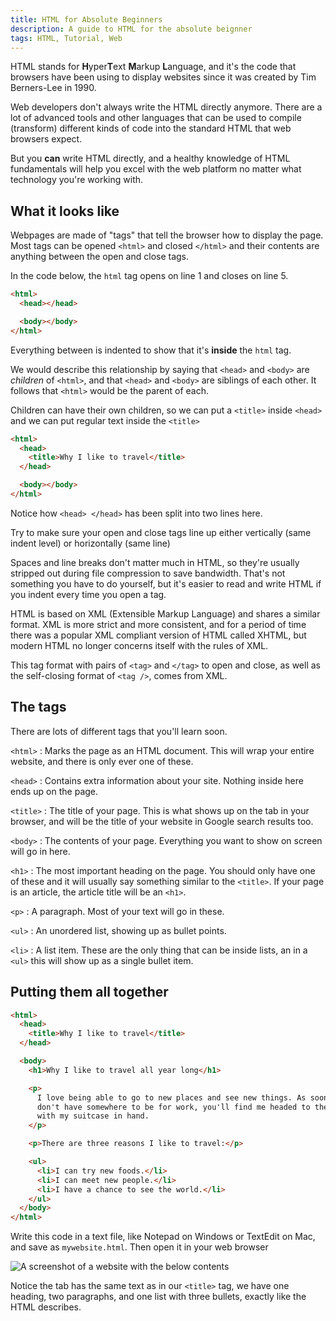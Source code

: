 ```yaml
---
title: HTML for Absolute Beginners
description: A guide to HTML for the absolute beignner
tags: HTML, Tutorial, Web
---
```


HTML stands for **H**yper**T**ext **M**arkup **L**anguage, and it's the code that browsers have been using to display websites since it was created by Tim Berners-Lee in 1990.

Web developers don't always write the HTML directly anymore. There are a lot of advanced tools and other languages that can be used to compile (transform) different kinds of code into the standard HTML that web browsers expect.

But you **can** write HTML directly, and a healthy knowledge of HTML fundamentals will help you excel with the web platform no matter what technology you're working with.

## What it looks like

Webpages are made of "tags" that tell the browser how to display the page. Most tags can be opened `<html>` and closed `</html>` and their contents are anything between the open and close tags.

In the code below, the `html` tag opens on line 1 and closes on line 5.

```html numbered {1,5}
<html>
  <head></head>

  <body></body>
</html>
```

Everything between is indented to show that it's **inside** the `html` tag.

<SideNote>

We would describe this relationship by saying that `<head>` and `<body>` are _children_ of `<html>`, and that `<head>` and `<body>` are siblings of each other. It follows that `<html>` would be the parent of each.

</SideNote>

Children can have their own children, so we can put a `<title>` inside `<head>` and we can put regular text inside the `<title>`

```html numbered {3}
<html>
  <head>
    <title>Why I like to travel</title>
  </head>

  <body></body>
</html>
```

Notice how `<head> </head>` has been split into two lines here.

Try to make sure your open and close tags line up either vertically (same indent level) or horizontally (same line)

Spaces and line breaks don't matter much in HTML, so they're usually stripped out during file compression to save bandwidth. That's not something you have to do yourself, but it's easier to read and write HTML if you indent every time you open a tag.

<SideNote>

HTML is based on XML (Extensible Markup Language) and shares a similar format. XML is more strict and more consistent, and for a period of time there was a popular XML compliant version of HTML called XHTML, but modern HTML no longer concerns itself with the rules of XML.

This tag format with pairs of `<tag>` and `</tag>` to open and close, as well as the self-closing format of `<tag />`, comes from XML.

</SideNote>

## The tags

There are lots of different tags that you'll learn soon.

`<html>`
: Marks the page as an HTML document. This will wrap your entire website, and there is only ever one of these.

`<head>`
: Contains extra information about your site. Nothing inside here ends up on the page.

`<title>`
: The title of your page. This is what shows up on the tab in your browser, and will be the title of your website in Google search results too.

`<body>`
: The contents of your page. Everything you want to show on screen will go in here.

`<h1>`
: The most important heading on the page. You should only have one of these and it will usually say something similar to the `<title>`. If your page is an article, the article title will be an `<h1>`.

`<p>`
: A paragraph. Most of your text will go in these.

`<ul>`
: An unordered list, showing up as bullet points.

`<li>`
: A list item. These are the only thing that can be inside lists, an in a `<ul>` this will show up as a single bullet item.

## Putting them all together

```html numbered
<html>
  <head>
    <title>Why I like to travel</title>
  </head>

  <body>
    <h1>Why I like to travel all year long</h1>

    <p>
      I love being able to go to new places and see new things. As soon as I
      don't have somewhere to be for work, you'll find me headed to the airport
      with my suitcase in hand.
    </p>

    <p>There are three reasons I like to travel:</p>

    <ul>
      <li>I can try new foods.</li>
      <li>I can meet new people.</li>
      <li>I have a chance to see the world.</li>
    </ul>
  </body>
</html>
```

Write this code in a text file, like Notepad on Windows or TextEdit on Mac, and save as `mywebsite.html`. Then open it in your web browser

![A screenshot of a website with the below contents](/images/html-101_2021-06-23-21-55-57.png)

Notice the tab has the same text as in our `<title>` tag,
we have one heading, two paragraphs, and one list with three bullets, exactly like the HTML describes.
